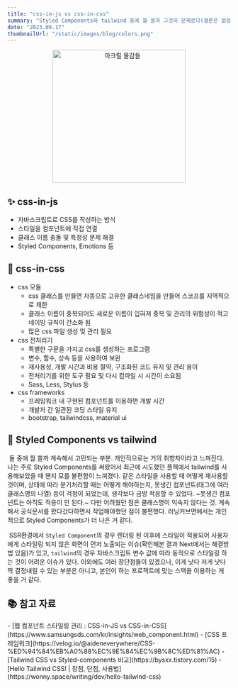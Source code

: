```yaml
---
title: "css-in-js vs css-in-css"
summary: "Styled Components와 tailwind 중에 뭘 쓸까 그것이 문제로다(결론은 없음)"
date: "2023.09.17"
thumbnailUrl: "/static/images/blog/colors.png"
---
```


<div align="center">
	<img src="/static/images/blog/colors.png" width="300px" alt="아크릴 물감들" />
</div>

## ✨ css-in-js
- 자바스크립트로 CSS를 작성하는 방식
- 스타일을 컴포넌트에 직접 연결
- 클래스 이름 충돌 및 특정성 문제 해결
- Styled Components, Emotions 등

## 💫 css-in-css
- css 모듈
    - css 클래스를 만들면 자동으로 고유한 클래스네임을 만들어 스코프를 지역적으로 제한
    - 클래스 이름이 중복되어도 새로운 이름이 입혀져 중복 및 관리의 위험성이 적고 네이밍 규칙이 간소화 됨
    - 많은 css 파일 생성 및 관리 필요
- css 전처리기
    - 특별한 구문을 가지고 css를 생성하는 프로그램
    - 변수, 함수, 상속 등을 사용하여 보완
    - 재사용성, 개발 시간과 비용 절약, 구조화된 코드 유지 및 관리 용이
    - 전처리기를 위한 도구 필요 및 다시 컴파일 시 시간이 소요됨
    - Sass, Less, Stylus 등
- css frameworks
    - 프레임워크 내 구현된 컴포넌트를 이용하면 개발 시간
    - 개발자 간 일관된 코딩 스타일 유지
    - bootstrap, tailwindcss, material ui

## 🎨 Styled Components vs tailwind
&nbsp;둘 중에 뭘 쓸까 계속해서 고민되는 부분. 개인적으로는 거의 취향차이라고 느껴진다. 나는 주로 Styled Components를 써왔어서 최근에 시도했던 플젝에서 tailwind를 사용해보았을 때 왠지 모를 불편함이 느껴졌다. 같은 스타일을 사용할 때 어떻게 재사용할 것이며, 상태에 따라 분기처리할 때는 어떻게 해야하는지, 못생긴 컴포넌트(태그에 여러 클래스명의 나열) 등이 걱정이 되었는데, 생각보다 금방 적응할 수 있었다. ~못생긴 컴포넌트는 아직도 적응이 안 된다.~ 다만 어려웠던 점은 클래스명이 익숙지 않다는 것. 계속해서 공식문서를 왔다갔다하면서 작업해야했던 점이 불편했다. 러닝커브면에서는 개인적으로 Styled Components가 더 나은 거 같다.

&nbsp;SSR환경에서 `Styled Component`의 경우 렌더링 된 이후에 스타일이 적용되어 사용자에게 스타일링 되지 않은 화면이 먼저 노출되는 이슈(확인해본 결과 Next에서는 해결방법 있음)가 있고, `tailwind`의 경우 자바스크립트 변수 값에 따라 동적으로 스타일링 하는 것이 어려운 이슈가 있다. 이외에도 여러 장단점들이 있겠으나, 이게 낫다 저게 낫다 딱 결정내릴 수 있는 부분은 아니고, 본인이 하는 프로젝트에 맞는 스택을 이용하는 게 좋을 거 같다.


## 📚 참고 자료
<div>
- [웹 컴포넌트 스타일링 관리 : CSS-in-JS vs CSS-in-CSS](https://www.samsungsds.com/kr/insights/web_component.html)
- [CSS 프레임워크](https://velog.io/@aideneverywhere/CSS-%ED%94%84%EB%A0%88%EC%9E%84%EC%9B%8C%ED%81%AC)
- [Tailwind CSS vs Styled-components 비교](https://bysxx.tistory.com/15)
- [Hello Tailwind CSS! | 장점, 단점, 사용법](https://wonny.space/writing/dev/hello-tailwind-css)
</div>